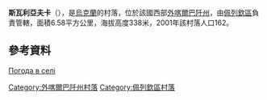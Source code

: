 {{coord|48|40|8|N|22|49|47|E|scale:100000|display=title}}

'''斯瓦利亞夫卡'''（{{lang-uk|Свалявка}}），是[[烏克蘭|烏克蘭]]的村落，位於該國西部[[外喀爾巴阡州|外喀爾巴阡州]]，由[[佩列欽區|佩列欽區]]負責管轄，面積6.58平方公里，海拔高度338米，2001年該村落人口162。

==參考資料==
[http://weather.in.ua/ua/zakarpatskaja/23348 Погода в селі ] {{Wayback|url=http://weather.in.ua/ua/zakarpatskaja/23348 |date=20111221164135 }}

{{DEFAULTSORT:Свалявка}}

[[Category:外喀爾巴阡州村落|Category:外喀爾巴阡州村落]]
[[Category:佩列欽區村落|Category:佩列欽區村落]]


{{Zakarpattia-geo-stub}}